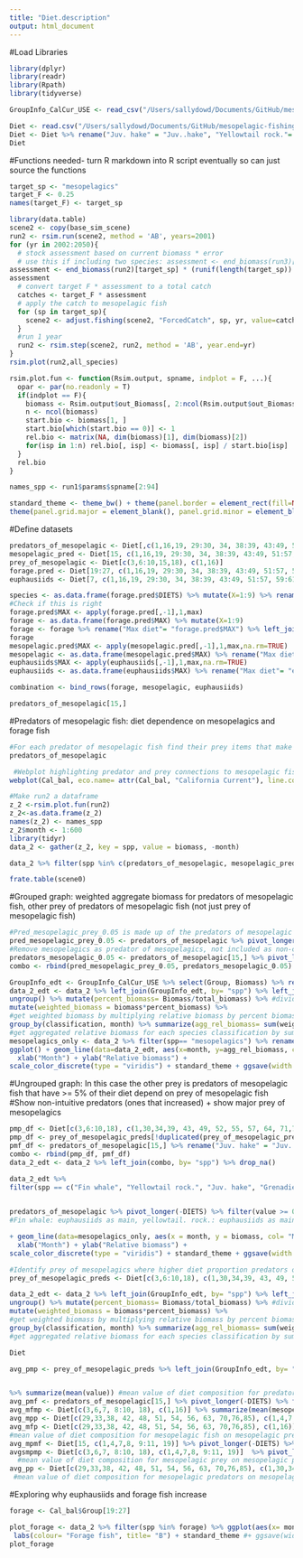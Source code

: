 ```yaml
---
title: "Diet.description"
output: html_document
---
```


#Load Libraries
```r
library(dplyr)
library(readr)
library(Rpath)
library(tidyverse)

GroupInfo_CalCur_USE <- read_csv("/Users/sallydowd/Documents/GitHub/mesopelagic-fishing/Data/GroupInfo_CalCur-USE.csv")

Diet <- read.csv("/Users/sallydowd/Documents/GitHub/mesopelagic-fishing/Data/Diet_CalCur_USE.csv")  
Diet <- Diet %>% rename("Juv. hake" = "Juv..hake", "Yellowtail rock."= "Yellowtail.rock.", "Shelf rock."= "Shelf.rock.", "P. Ocean Perch"= "P..Ocean.Perch", "Longspine thorny."= "Longspine.thorny.", "Tufted Puffin"= "Tufted.Puffin", "Leach's S. Petrel"= "Leach.s.S..Petrel","Fin whale"= "Fin.whale", "Slope rock."= "Slope.rock.", "carniv-zoops"= "carniv.zoops", "small jellies"= "small.jellies", "large jellies"= "large.jellies", "pandalid shp"= "pandalid.shp", "benthic shp"= "benthic.shp", "tanner crab"= "tanner.crb", "Benthic fish"= "Benthic.fish", "surf perch"= "surf.perch", "Other cephal."= "Other.cephal.", "Market squid"= "Market.squid", "Pacific Mackerel"= "Pacific.Mackerel")
Diet
```

#Functions needed- turn R markdown into R script eventually so can just source the functions
```r
target_sp <- "mesopelagics"
target_F <- 0.25
names(target_F) <- target_sp 

library(data.table)
scene2 <- copy(base_sim_scene)
run2 <- rsim.run(scene2, method = 'AB', years=2001)
for (yr in 2002:2050){
  # stock assessment based on current biomass * error
  # use this if including two species: assessment <- end_biomass(run3)[target_sp] * (runif(2) + 0.5)   
assessment <- end_biomass(run2)[target_sp] * (runif(length(target_sp)) + 0.5) #argument of length 0 means input is of length zero 
assessment
  # convert target F * assessment to a total catch 
  catches <- target_F * assessment
  # apply the catch to mesopelagic fish
  for (sp in target_sp){
    scene2 <- adjust.fishing(scene2, "ForcedCatch", sp, yr, value=catches[sp])
  }
  #run 1 year
  run2 <- rsim.step(scene2, run2, method = 'AB', year.end=yr)  
}  
rsim.plot(run2,all_species)  

rsim.plot.fun <- function(Rsim.output, spname, indplot = F, ...){
  opar <- par(no.readonly = T)
  if(indplot == F){
    biomass <- Rsim.output$out_Biomass[, 2:ncol(Rsim.output$out_Biomass)]
    n <- ncol(biomass)
    start.bio <- biomass[1, ]
    start.bio[which(start.bio == 0)] <- 1
    rel.bio <- matrix(NA, dim(biomass)[1], dim(biomass)[2])
    for(isp in 1:n) rel.bio[, isp] <- biomass[, isp] / start.bio[isp]
  }
  rel.bio
} 

names_spp <- run1$params$spname[2:94]

standard_theme <- theme_bw() + theme(panel.border = element_rect(fill=NA, colour = "black", size=1)) + 
theme(panel.grid.major = element_blank(), panel.grid.minor = element_blank()) + theme(legend.text.align= 0, legend.title= element_text(size = 12), legend.text = element_text(size= 10), axis.text=element_text(size=10), axis.title=element_text(size=12)) 

```

#Define datasets
```r
predators_of_mesopelagic <- Diet[,c(1,16,19, 29:30, 34, 38:39, 43:49, 51:57, 59:61, 64, 66:68, 70:71, 73:74, 77:81, 83, 86:89)]
mesopelagic_pred <- Diet[15, c(1,16,19, 29:30, 34, 38:39, 43:49, 51:57, 59:61, 64, 66:68, 70:71, 73:74, 77:81, 83, 86:89)]
prey_of_mesopelagic <- Diet[c(3,6:10,15,18), c(1,16)]
forage.pred <- Diet[19:27, c(1,16,19, 29:30, 34, 38:39, 43:49, 51:57, 59:61, 64, 66:68, 70:71, 73:74, 77:81, 83, 86:89)]
euphausiids <- Diet[7, c(1,16,19, 29:30, 34, 38:39, 43:49, 51:57, 59:61, 64, 66:68, 70:71, 73:74, 77:81, 83, 86:89)]

species <- as.data.frame(forage.pred$DIETS) %>% mutate(X=1:9) %>% rename("Species"= "forage.pred$DIETS")
#Check if this is right 
forage.pred$MAX <- apply(forage.pred[,-1],1,max)
forage <- as.data.frame(forage.pred$MAX) %>% mutate(X=1:9)
forage <- forage %>% rename("Max diet"= "forage.pred$MAX") %>% left_join(species, by= "X") %>% select(-X)
forage
mesopelagic.pred$MAX <- apply(mesopelagic.pred[,-1],1,max,na.rm=TRUE)
mesopelagic <- as.data.frame(mesopelagic.pred$MAX) %>% rename("Max diet"= "mesopelagic.pred$MAX") %>% mutate("Species"= "mesopelagic fish")
euphausiids$MAX <- apply(euphausiids[,-1],1,max,na.rm=TRUE)
euphausiids <- as.data.frame(euphausiids$MAX) %>% rename("Max diet"= "euphausiids$MAX") %>% mutate("Species"= "euphausiids")

combination <- bind_rows(forage, mesopelagic, euphausiids)

predators_of_mesopelagic[15,]
```

#Predators of mesopelagic fish: diet dependence on mesopelagics and forage fish
```r
#For each predator of mesopelagic fish find their prey items that make up at least 5% of their diet
predators_of_mesopelagic

 #Webplot highlighting predator and prey connections to mesopelagic fish  
webplot(Cal_bal, eco.name= attr(Cal_bal, "California Current"), line.col="grey", labels=TRUE, highlight= "mesopelagics", highlight.col= c("blue", "red", "NA"), label.num=TRUE, label.cex=0.7, fleets=FALSE)
```

```r
#Make run2 a dataframe 
z_2 <-rsim.plot.fun(run2)
z_2<-as.data.frame(z_2)
names(z_2) <- names_spp
z_2$month <- 1:600
library(tidyr)
data_2 <- gather(z_2, key = spp, value = biomass, -month)

data_2 %>% filter(spp %in% c(predators_of_mesopelagic, mesopelagic_pred))

frate.table(scene0)
```

#Grouped graph: weighted aggregate biomass for predators of mesopelagic fish, other prey of predators of mesopelagic fish (not just prey of mesopelagic fish)
```r
#Pred_mesopelagic_prey_0.05 is made up of the predators of mesopelagic fish that have other prey consisting of at least 5% of their diet, predators_mesopelagic_0.05 are the predators of mesopelagic fish that have at least 5% of their diet consist of mesopelagics 
pred_mesopelagic_prey_0.05 <- predators_of_mesopelagic %>% pivot_longer(-DIETS) %>% filter(value >= 0.05) %>% select(DIETS) %>% unique() %>% rename(spp = DIETS) %>% mutate(classification= "Other prey") #Make dataset longer by increasing number of rows, only select prey when at least one predators depends on them for >= 5% of their diet
#Remove mesopelagics as predator of mesopelagics, not included as non-commercial or commercial predator in the study
predators_mesopelagic_0.05 <- predators_of_mesopelagic[15,] %>% pivot_longer(-DIETS) %>% filter(value >= 0.05) %>% select(name) %>% mutate(classification= "Predators") %>% rename(spp= name)
combo <- rbind(pred_mesopelagic_prey_0.05, predators_mesopelagic_0.05)

GroupInfo_edt <- GroupInfo_CalCur_USE %>% select(Group, Biomass) %>% rename(spp= Group) #select original biomass from group info 
data_2_edt <- data_2 %>% left_join(GroupInfo_edt, by= "spp") %>% left_join(combo, by= "spp") %>% drop_na() %>% group_by(classification, month) %>% mutate(total_biomass = sum(Biomass)) %>% #sum initial biomass of each species classification by month
ungroup() %>% mutate(percent_biomass= Biomass/total_biomass) %>% #divide initial biomass for a species by total biomass for a species group
mutate(weighted_biomass = biomass*percent_biomass) %>%
#get weighted biomass by multiplying relative biomass by percent biomass 
group_by(classification, month) %>% summarize(agg_rel_biomass= sum(weighted_biomass))
#get aggregated relative biomass for each species classification by summing weighted biomass for each species classification for each month  
mesopelagics_only <- data_2 %>% filter(spp== "mesopelagics") %>% rename(Mesopelagics= "spp")
ggplot() + geom_line(data=data_2_edt, aes(x=month, y=agg_rel_biomass, col= as.factor(classification))) + geom_line(data=mesopelagics_only, aes(x = month, y = biomass, col= "Mesopelagics")) + labs(col= "Species classification") +
  xlab("Month") + ylab("Relative biomass") + 
scale_color_discrete(type = "viridis") + standard_theme + ggsave(width = 6, height = 6, "/Users/sallydowd/Documents/OTZ.manuscript/Images/preds.otherprey.25.jpeg")
```

#Ungrouped graph: In this case the other prey is predators of mesopelagic fish that have >= 5% of their diet depend on prey of mesopelagic fish 
#Show non-intuitive predators (ones that increased) + show major prey of mesopelagics
```r
pmp_df <- Diet[c(3,6:10,18), c(1,30,34,39, 43, 49, 52, 55, 57, 64, 71,77,86)] %>% pivot_longer(-DIETS) %>% filter(value >= 0.05) %>% select(DIETS) %>% rename(spp= DIETS) %>% mutate(Classification= "Mesopelagic fish prey")
pmp_df <- prey_of_mesopelagic_preds[!duplicated(prey_of_mesopelagic_preds$spp),] #High diet proportion predators of mesopelagic fish that consume at least 5% of mesopelagic fish prey
pmf_df <- predators_of_mesopelagic[15,] %>% rename("Juv. hake" = "Juv..hake", "Yellowtail rock."= "Yellowtail.rock.", "Shelf rock."= "Shelf.rock.", "P. Ocean Perch"= "P..Ocean.Perch", "Longspine thorny."= "Longspine.thorny.", "Tufted Puffin"= "Tufted.Puffin", "Leach's S. Petrel"= "Leach.s.S..Petrel","Fin whale"= "Fin.whale", "Slope rock."= "Slope.rock.") %>% pivot_longer(-DIETS) %>% filter(value >= 0.05) %>% select(name) %>% mutate(Classification= "Predators") %>% rename(spp=name)
combo <- rbind(pmp_df, pmf_df)
data_2_edt <- data_2 %>% left_join(combo, by= "spp") %>% drop_na()

data_2_edt %>% 
filter(spp == c("Fin whale", "Yellowtail rock.", "Juv. hake", "Grenadiers", "euphausiids", "copepods", "carniv-zoops")) %>% ggplot() + geom_line(aes(x=month, y=biomass, col= spp, linetype= Classification))
  

predators_of_mesopelagic %>% pivot_longer(-DIETS) %>% filter(value >= 0.05, name== "Grenadiers")
#Fin whale: euphausiids as main, yellowtail. rock.: euphausiids as main, Juv. hake: copepods as main, other cephal. important for grenadiers

+ geom_line(data=mesopelagics_only, aes(x = month, y = biomass, col= "Mesopelagics")) + labs(col= "Species classification") +
  xlab("Month") + ylab("Relative biomass") + 
scale_color_discrete(type = "viridis") + standard_theme + ggsave(width = 6, height = 6, "/Users/sallydowd/Documents/OTZ.manuscript/Images/preds.otherprey.25.jpeg")
```

```r
#Identify prey of mesopelagics where higher diet proportion predators of mesopelagic fish have at least 0.05 in their diet 
prey_of_mesopelagic_preds <- Diet[c(3,6:10,18), c(1,30,34,39, 43, 49, 52, 55, 57, 64, 71,77,86)] %>% pivot_longer(-DIETS) %>% filter(value >= 0.05) %>% rename(spp= name) 

data_2_edt <- data_2 %>% left_join(GroupInfo_edt, by= "spp") %>% left_join(combo, by= "spp") %>% drop_na() %>% group_by(classification, month) %>% mutate(total_biomass = sum(Biomass)) %>% #sum initial biomass of each species classification by month
ungroup() %>% mutate(percent_biomass= Biomass/total_biomass) %>% #divide initial biomass for a species by total biomass for a species group
mutate(weighted_biomass = biomass*percent_biomass) %>%
#get weighted biomass by multiplying relative biomass by percent biomass 
group_by(classification, month) %>% summarize(agg_rel_biomass= sum(weighted_biomass))
#get aggregated relative biomass for each species classification by summing weighted biomass for each species classification for each month  

Diet

avg_pmp <- prey_of_mesopelagic_preds %>% left_join(GroupInfo_edt, by= "spp") %>% mutate(total_biomass= sum(Biomass)) %>% mutate(percent_biomass= Biomass/total_biomass) %>% mutate(weighted_biomass = 1*percent_biomass) %>% mutate(weighted_diet= weighted_biomass*value) %>% summarize(mean(weighted_diet))


%>% summarize(mean(value)) #mean value of diet composition for predators on mesopelagic prey
avg_pmf <- predators_of_mesopelagic[15,] %>% pivot_longer(-DIETS) %>% filter(value >= 0.05) %>% summarize(mean(value)) #mean value of diet composition for mesopelagic predators on mesopelagic fish
avg_mfmp <- Diet[c(3,6,7, 8:10, 18), c(1,16)] %>% summarize(mean(mesopelagics)) #mean value of diet composition for mesopelagic fish on mesopelagic prey
avg_mpp <- Diet[c(29,33,38, 42, 48, 51, 54, 56, 63, 70,76,85), c(1,4,7,8, 9:11, 19)] %>% pivot_longer(-DIETS) %>% summarize(mean(value)) #mean value of diet composition for mesopelagic prey on mesopelagic predators
avg_mfp <- Diet[c(29,33,38, 42, 48, 51, 54, 56, 63, 70,76,85), c(1,16)] %>% summarize(mean(value))
#mean value of diet composition for mesopelagic fish on mesopelagic predators
avg_mpmf <- Diet[15, c(1,4,7,8, 9:11, 19)] %>% pivot_longer(-DIETS) %>% summarize(mean(value)) #mean value of diet composition for mesopelagic prey on mesopelagic fish
avgsmpmp <- Diet[c(3,6,7, 8:10, 18), c(1,4,7,8, 9:11, 19)]  %>% pivot_longer(-DIETS) %>% summarize(mean(value))
  #mean value of diet composition for mesopelagic prey on mesopelagic prey
avg_pp <- Diet[c(29,33,38, 42, 48, 51, 54, 56, 63, 70,76,85), c(1,30,34,39, 43, 49, 52, 55, 57, 64, 71,77,86)] %>% pivot_longer(-DIETS) %>% summarize(mean(value))
 #mean value of diet composition for mesopelagic predators on mesopelagic predators
```

#Exploring why euphausiids and forage fish increase
```r
forage <- Cal_bal$Group[19:27]

plot_forage <- data_2 %>% filter(spp %in% forage) %>% ggplot(aes(x= month, y = biomass)) + geom_line(aes(colour= factor(spp))) + scale_color_discrete(type= "viridis", labels= c("Pacific Mackerel" = "Pacific mackerel")) + xlab("Month") + ylab("Relative biomass") +
 labs(colour= "Forage fish", title= "B") + standard_theme #+ ggsave(width = 6, height = 6, "~/Documents/OTZ.manuscript/Images/plot.noncommercial.50.jpeg")
plot_forage


```


